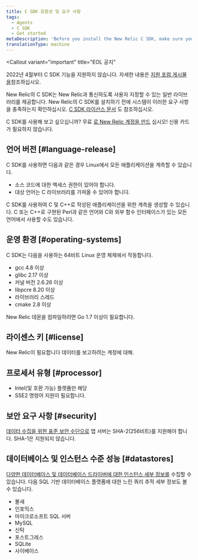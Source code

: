 ```yaml
---
title: C SDK 호환성 및 요구 사항
tags:
  - Agents
  - C SDK
  - Get started
metaDescription: 'Before you install the New Relic C SDK, make sure your application meets these compatibility requirements.'
translationType: machine
---
```


<Callout
  variant="important"
  title="EOL 공지"
>
  2022년 4월부터 C SDK 기능을 지원하지 않습니다. 자세한 내용은 [지원 포럼 게시물 을](https://discuss.newrelic.com/t/q1-bulk-eol-announcement-fy23/181744)참조하십시오.
</Callout>

New Relic의 C SDK는 New Relic과 통신하도록 사용자 지정할 수 있는 일반 라이브러리를 제공합니다. New Relic의 C SDK를 설치하기 전에 시스템이 이러한 요구 사항을 충족하는지 확인하십시오. [C SDK 라이선스 문서](/docs/c-sdk-licenses) 도 참조하십시오.

C SDK를 사용해 보고 싶으십니까? 무료 [로 New Relic 계정을 만드](https://newrelic.com/signup) 십시오! 신용 카드가 필요하지 않습니다.

## 언어 버전 [#language-release]

C SDK를 사용하면 다음과 같은 경우 Linux에서 모든 애플리케이션을 계측할 수 있습니다.

* 소스 코드에 대한 액세스 권한이 있어야 합니다.
* 대상 언어는 C 라이브러리를 가져올 수 있어야 합니다.

C SDK를 사용하여 C 및 C++로 작성된 애플리케이션을 위한 계측을 생성할 수 있습니다. C 또는 C++로 구현된 Perl과 같은 언어와 C와 외부 함수 인터페이스가 있는 모든 언어에서 사용할 수도 있습니다.

## 운영 환경 [#operating-systems]

C SDK는 다음을 사용하는 64비트 Linux 운영 체제에서 작동합니다.

* gcc 4.8 이상
* glibc 2.17 이상
* 커널 버전 2.6.26 이상
* libpcre 8.20 이상
* 라이브러리 스레드
* cmake 2.8 이상

New Relic 데몬을 컴파일하려면 Go 1.7 이상이 필요합니다.

## 라이센스 키 [#license]

New Relic이 필요합니다 <InlinePopover type="licenseKey"/>데이터를 보고하려는 계정에 대해.

## 프로세서 유형 [#processor]

* Intel(및 호환 가능) 플랫폼만 해당
* SSE2 명령어 지원이 필요합니다.

## 보안 요구 사항 [#security]

[데이터 수집을 위한 표준 보안 수단으로](/docs/accounts-partnerships/new-relic-security/security/data-security) 앱 서버는 SHA-2(256비트)를 지원해야 합니다. SHA-1은 지원되지 않습니다.

## 데이터베이스 및 인스턴스 수준 성능 [#datastores]

[다양한 데이터베이스 및 데이터베이스 드라이버에 대한 인스턴스 세부 정보를](/docs/apm/applications-menu/features/analyze-database-instance-level-performance-issues) 수집할 수 있습니다. 다음 SQL 기반 데이터베이스 플랫폼에 대한 느린 쿼리 추적 세부 정보도 볼 수 있습니다.

* 불새
* 인포믹스
* 마이크로소프트 SQL 서버
* MySQL
* 신탁
* 포스트그레스
* SQLite
* 사이베이스
